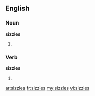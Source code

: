 ==English==

===Noun===
'''sizzles'''
# {{plural of|sizzle}}

===Verb===
'''sizzles'''
# {{third-person singular of|sizzle}}

[[ar:sizzles]]
[[fr:sizzles]]
[[my:sizzles]]
[[vi:sizzles]]